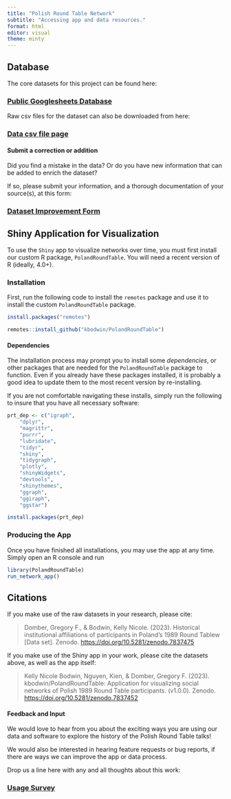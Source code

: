 ```yaml
---
title: "Polish Round Table Network"
subtitle: "Accessing app and data resources."
format: html
editor: visual
theme: minty
---
```


## Database

The core datasets for this project can be found here:

### [Public Googlesheets Database](https://docs.google.com/spreadsheets/d/1C7Hxx66lVQ433TEFdBLtW_1OSwzjPOBFCvw2FfiwNgA/edit?usp=sharing)

Raw csv files for the dataset can also be downloaded from here:

### [Data csv file page](https://zenodo.org/record/7837475#.ZD1OouxBzIg)

#### Submit a correction or addition

Did you find a mistake in the data? Or do you have new information that can be added to enrich the dataset?

If so, please submit your information, and a thorough documentation of your source(s), at this form:

### [Dataset Improvement Form](https://forms.gle/tFUTZxUTArkhbFiZ6)

## Shiny Application for Visualization

To use the `Shiny` app to visualize networks over time, you must first install our custom R package, `PolandRoundTable`. You will need a recent version of R (ideally, 4.0+).

### Installation

First, run the following code to install the `remotes` package and use it to install the custom `PolandRoundTable` package.

```r
install.packages("remotes")

remotes::install_github("kbodwin/PolandRoundTable")
```

#### Dependencies

The installation process may prompt you to install some *dependencies*, or other packages that are needed for the `PolandRoundTable` package to function. Even if you already have these packages installed, it is probably a good idea to update them to the most recent version by re-installing.

If you are not comfortable navigating these installs, simply run the following to insure that you have all necessary software:

```r
prt_dep <- c("igraph",
    "dplyr",
    "magrittr",
    "purrr",
    "lubridate",
    "tidyr",
    "shiny",
    "tidygraph",
    "plotly",
    "shinyWidgets",
    "devtools",
    "shinythemes",
    "ggraph",
    "ggiraph",
    "ggstar")

install.packages(prt_dep)
```

### Producing the App

Once you have finished all installations, you may use the app at any time. Simply open an R console and run

```r
library(PolandRoundTable)
run_network_app()
```

## Citations

If you make use of the raw datasets in your research, please cite:

> Domber, Gregory F., & Bodwin, Kelly Nicole. (2023). Historical institutional affiliations of participants in Poland's 1989 Round Tablew \[Data set\]. Zenodo. <https://doi.org/10.5281/zenodo.7837475>

If you make use of the Shiny app in your work, please cite the datasets above, as well as the app itself:

> Kelly Nicole Bodwin, Nguyen, Kien, & Domber, Gregory F. (2023). kbodwin/PolandRoundTable: Application for visualizing social networks of Polish 1989 Round Table participants. (v1.0.0). Zenodo. <https://doi.org/10.5281/zenodo.7837452>

#### Feedback and Input

We would love to hear from you about the exciting ways you are using our data and software to explore the history of the Polish Round Table talks!

We would also be interested in hearing feature requests or bug reports, if there are ways we can improve the app or data process.

Drop us a line here with any and all thoughts about this work:

### [Usage Survey](https://forms.gle/iSWeEHVNtJiKPTCA6)
